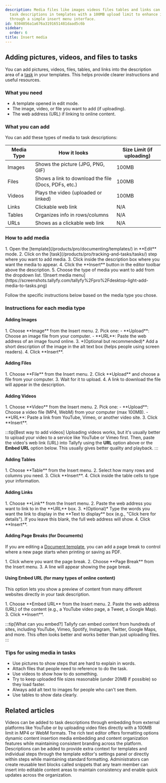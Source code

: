 ```yaml
---
description: Media files like images videos files tables and links can be added to
  task descriptions in templates with a 100MB upload limit to enhance instructions
  through a simple insert menu interface.
id: 9304056a1a676a3191651481daad5c6b
sidebar:
  order: 6
title: Insert media
---
```



## Adding pictures, videos, and files to tasks

You can add pictures, videos, files, tables, and links into the description area of a [task](/products/pro/tracking-and-tasks/tasks/) in your templates. This helps provide clearer instructions and useful resources.

### What you need
- A template opened in edit mode.
- The image, video, or file you want to add (if uploading).
- The web address (URL) if linking to online content.

### What you can add

You can add these types of media to task descriptions:

| Media Type | How it looks | Size Limit (if uploading) |
|------------|--------------|--------------------------|
| Images | Shows the picture (JPG, PNG, GIF) | 100MB |
| Files | Shows a link to download the file (Docs, PDFs, etc.) | 100MB |
| Videos | Plays the video (uploaded or linked) | 100MB |
| Links | Clickable web link | N/A |
| Tables | Organizes info in rows/columns | N/A |
| URLs | Shows as a clickable web link | N/A |

### How to add media

<Steps>
1. Open the [template](/products/pro/documenting/templates/) in **Edit** mode.
2. Click on the [task](/products/pro/tracking-and-tasks/tasks/) step where you want to add media.
3. Click inside the description box where you want the media to appear.
4. Click the **Insert** button in the editor toolbar above the description.
5. Choose the type of media you want to add from the dropdown list.
   ![Insert media menu](https://screenshots.tallyfy.com/tallyfy%2Fpro%2Fdesktop-light-add-media-to-tasks.png)
</Steps>

Follow the specific instructions below based on the media type you chose.

### Instructions for each media type

#### Adding Images
<Steps>
1. Choose **Image** from the Insert menu.
2. Pick one:
   - **Upload**: Choose an image file from your computer.
   - **URL**: Paste the web address of an image found online.
3. *(Optional but recommended)* Add a short description of the image in the alt text box (helps people using screen readers).
4. Click **Insert**.
</Steps>

#### Adding Files
<Steps>
1. Choose **File** from the Insert menu.
2. Click **Upload** and choose a file from your computer.
3. Wait for it to upload.
4. A link to download the file will appear in the description.
</Steps>

#### Adding Videos
<Steps>
1. Choose **Video** from the Insert menu.
2. Pick one:
   - **Upload**: Choose a video file (MP4, WebM) from your computer (max 100MB).
   - **URL**: Paste a link from YouTube, Vimeo, or another video site.
3. Click **Insert**.
</Steps>

:::tip[Best way to add videos]
Uploading videos works, but it's usually better to upload your video to a service like YouTube or Vimeo first. Then, paste the video's web link (URL) into Tallyfy using the **URL** option above or the **Embed URL** option below. This usually gives better quality and playback.
:::

#### Adding Tables
<Steps>
1. Choose **Table** from the Insert menu.
2. Select how many rows and columns you need.
3. Click **Insert**.
4. Click inside the table cells to type your information.
</Steps>

#### Adding Links
<Steps>
1. Choose **Link** from the Insert menu.
2. Paste the web address you want to link to in the **URL** box.
3. *(Optional)* Type the words you want the link to display in the **Text to display** box (e.g., "Click here for details"). If you leave this blank, the full web address will show.
4. Click **Insert**.
</Steps>

#### Adding Page Breaks (for Documents)

If you are editing a [Document template](/products/pro/documenting/documents/), you can add a page break to control where a new page starts when printing or saving as PDF.

<Steps>
1. Click where you want the page break.
2. Choose **Page Break** from the Insert menu.
3. A line will appear showing the page break.
</Steps>

#### Using Embed URL (for many types of online content)

This option lets you show a preview of content from many different websites directly in your task description.

<Steps>
1. Choose **Embed URL** from the Insert menu.
2. Paste the web address (URL) of the content (e.g., a YouTube video page, a Tweet, a Google Map).
3. Click **Insert**.
</Steps>

:::tip[What can you embed?]
Tallyfy can embed content from hundreds of sites, including YouTube, Vimeo, Spotify, Instagram, Twitter, Google Maps, and more. This often looks better and works better than just uploading files.
:::

### Tips for using media in tasks
- Use pictures to show steps that are hard to explain in words.
- Attach files that people need to reference to do the task.
- Use videos to show how to do something.
- Try to keep uploaded file sizes reasonable (under 20MB if possible) so they load faster.
- Always add alt text to images for people who can't see them.
- Use tables to show data clearly.


## Related articles
<CardGrid>
<LinkTitleCard header="<b>Edit Task > Add videos to a task</b>" href="/products/pro/tracking-and-tasks/tasks/edit-task/how-can-i-add-videos-to-my-tallyfy-process/" > Videos can be added to task descriptions through embedding from external platforms like YouTube or by uploading video files directly with a 100MB limit in MP4 or WebM formats. </LinkTitleCard>
<LinkTitleCard header="<b>Edit Task > The rich text editor</b>" href="/products/pro/tracking-and-tasks/tasks/edit-task/how-can-i-use-tallyfys-rich-text-editor-for-tasks/" > The rich text editor offers formatting options dynamic content insertion media embedding and content organization features while maintaining consistent branding across the platform. </LinkTitleCard>
<LinkTitleCard header="<b>Edit Templates > Add a description to a template</b>" href="/products/pro/documenting/templates/edit-templates/add-description/" > Descriptions can be added to provide extra context for templates and individual steps through the template editor's settings panel or directly within steps while maintaining standard formatting. </LinkTitleCard>
<LinkTitleCard header="<b>Snippets > Use snippets</b>" href="/products/pro/documenting/templates/snippets/how-can-i-use-snippets-to-simplify-workflow-in-tallyfy/" > Administrators can create reusable text blocks called snippets that any team member can insert into editable content areas to maintain consistency and enable quick updates across the organization. </LinkTitleCard>
</CardGrid>
